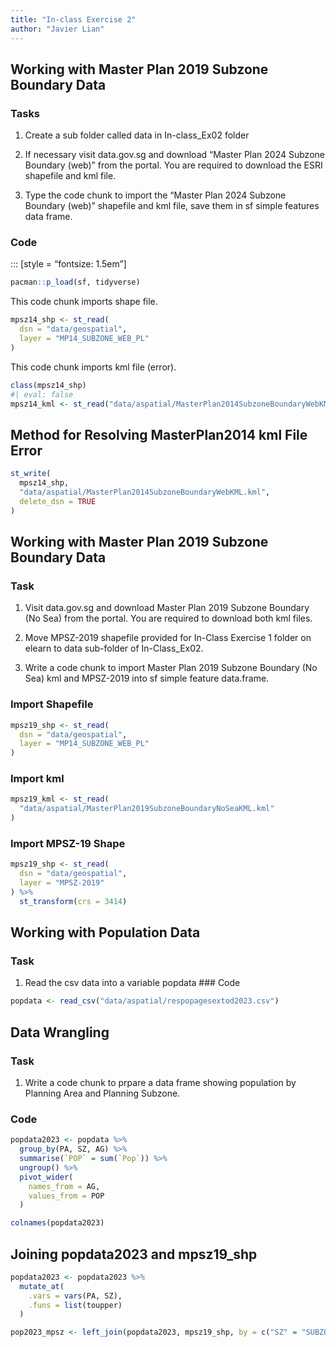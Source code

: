 ```yaml
---
title: "In-class Exercise 2"
author: "Javier Lian"
---
```

## Working with Master Plan 2019 Subzone Boundary Data

::: panel-tabset
### Tasks

1.  Create a sub folder called data in In-class_Ex02 folder

2.  If necessary visit data.gov.sg and download "Master Plan 2024 Subzone Boundary (web)" from the portal. You are required to download the ESRI shapefile and kml file.

3.  Type the code chunk to import the "Master Plan 2024 Subzone Boundary (web)" shapefile and kml file, save them in sf simple features data frame.

### Code

::: \[style = "fontsize: 1.5em"\]

```r
pacman::p_load(sf, tidyverse)
```

This code chunk imports shape file.

```r
mpsz14_shp <- st_read(
  dsn = "data/geospatial",
  layer = "MP14_SUBZONE_WEB_PL"
)
```

This code chunk imports kml file (error).

```r
class(mpsz14_shp)
#| eval: false
mpsz14_kml <- st_read("data/aspatial/MasterPlan2014SubzoneBoundaryWebKML.kml")
```
## Method for Resolving MasterPlan2014 kml File Error
```r
st_write(
  mpsz14_shp,
  "data/aspatial/MasterPlan2014SubzoneBoundaryWebKML.kml",
  delete_dsn = TRUE
)
```
:::

## Working with Master Plan 2019 Subzone Boundary Data

::: panel-tabset
### Task

1.  Visit data.gov.sg and download Master Plan 2019 Subzone Boundary (No Sea) from the portal. You are required to download both kml files.

2.  Move MPSZ-2019 shapefile provided for In-Class Exercise 1 folder on elearn to data sub-folder of In-Class_Ex02.

3.  Write a code chunk to import Master Plan 2019 Subzone Boundary (No Sea) kml and MPSZ-2019 into sf simple feature data.frame.

### Import Shapefile

```r
mpsz19_shp <- st_read(
  dsn = "data/geospatial",
  layer = "MP14_SUBZONE_WEB_PL"
)
```

### Import kml

```r
mpsz19_kml <- st_read(
  "data/aspatial/MasterPlan2019SubzoneBoundaryNoSeaKML.kml"
)
```
:::

::: panel-tabset
### Import MPSZ-19 Shape
```r
mpsz19_shp <- st_read(
  dsn = "data/geospatial",
  layer = "MPSZ-2019"
) %>%
  st_transform(crs = 3414)
```
:::

## Working with Population Data
::: panel-tabset
### Task
1. Read the csv data into a variable popdata
### Code
```r
popdata <- read_csv("data/aspatial/respopagesextod2023.csv")
```
:::

## Data Wrangling
::: panel-tabset

### Task
1. Write a code chunk to prpare a data frame showing population by Planning Area and Planning Subzone.

### Code
```r
popdata2023 <- popdata %>%
  group_by(PA, SZ, AG) %>%
  summarise(`POP` = sum(`Pop`)) %>%
  ungroup() %>%
  pivot_wider(
    names_from = AG,
    values_from = POP
  )

colnames(popdata2023)
```
:::

## Joining popdata2023 and mpsz19_shp
```r
popdata2023 <- popdata2023 %>%
  mutate_at(
    .vars = vars(PA, SZ), 
    .funs = list(toupper) 
  )
```

```r
pop2023_mpsz <- left_join(popdata2023, mpsz19_shp, by = c("SZ" = "SUBZONE_N"))
```